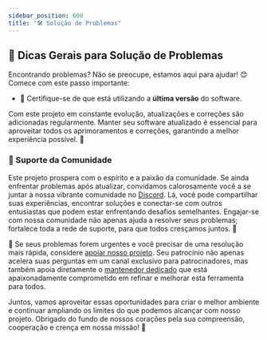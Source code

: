 ```yaml
---
sidebar_position: 600
title: "🛠️ Solução de Problemas"
---
```



<TopBanners />


## 🌟 Dicas Gerais para Solução de Problemas

Encontrando problemas? Não se preocupe, estamos aqui para ajudar! 😊 Comece com este passo importante:

- 🔄 Certifique-se de que está utilizando a **última versão** do software.

Com este projeto em constante evolução, atualizações e correções são adicionadas regularmente. Manter seu software atualizado é essencial para aproveitar todos os aprimoramentos e correções, garantindo a melhor experiência possível. 🚀

### 🤝 Suporte da Comunidade

Este projeto prospera com o espírito e a paixão da comunidade. Se ainda enfrentar problemas após atualizar, convidamos calorosamente você a se juntar à nossa vibrante comunidade no [Discord](https://discord.com/invite/5rJgQTnV4s). Lá, você pode compartilhar suas experiências, encontrar soluções e conectar-se com outros entusiastas que podem estar enfrentando desafios semelhantes. Engajar-se com nossa comunidade não apenas ajuda a resolver seus problemas; fortalece toda a rede de suporte, para que todos cresçamos juntos. 🌱

🌟 Se seus problemas forem urgentes e você precisar de uma resolução mais rápida, considere [apoiar nosso projeto](/sponsorships). Seu patrocínio não apenas acelera suas perguntas em um canal exclusivo para patrocinadores, mas também apoia diretamente o [mantenedor dedicado](/mission) que está apaixonadamente comprometido em refinar e melhorar esta ferramenta para todos.

Juntos, vamos aproveitar essas oportunidades para criar o melhor ambiente e continuar ampliando os limites do que podemos alcançar com nosso projeto. Obrigado do fundo de nossos corações pela sua compreensão, cooperação e crença em nossa missão! 🙏